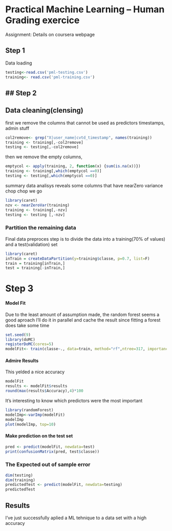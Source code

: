 Practical Machine Learning -- Human Grading exercice
===
Assignment: 
Details on coursera webpage

Step 1
---
Data loading
```r
testing<-read.csv('pml-testing.csv')
training<- read.csv('pml-training.csv')
```

## Step 2
--
Data cleaning(clensing)
---
first we remove the columns that cannot be used as predictors
timestamps, admin stuff
```r
col2remove<- grep("X|user_name|cvtd_timestamp", names(training))
training <- training[,-col2remove]
testing <- testing[,-col2remove]
```

then we remove the empty columns, 
```r
emptycol <- apply(training, 2, function(x) {sum(is.na(x))})
training <- training[,which(emptycol ==0)]
testing <- testing[,which(emptycol ==0)]
```

summary data analisys reveals some columns that have nearZero variance
chop chop we go
```r
library(caret)
nzv <- nearZeroVar(training)
training <- training[,-nzv]
testing <- testing [,-nzv]
```

### Partition the remaining data
Final data preproces step is to divide the data into a training(70% of values) and a test(validation) set
```r
library(caret)
inTrain = createDataPartition(y=training$classe, p=0.7, list=F)
train = training[inTrain,]
test = training[-inTrain,]
```

Step 3
===
#### Model Fit
Due to the least amount of assumption made, the random forest seems a good aproach
I'll do it in parallel and  cache the result since fitting a forest does take some time

```r
set.seed(9)
library(doMC)
registerDoMC(cores=5)
modelFit<- train(classe~., data=train, method="rf",ntree=317, importance =T)
```
#### Admire Results
This yelded a nice accuracy
```r
modelFit
results <- modelFit$results
round(max(results$Accuracy),4)*100


```

It's interesting to know which predictors were the most important
```r
library(randomForest)
modelImp<-varImp(modelFit)
modelImp
plot(modelImp, top=10)
```
#### Make prediction on the test set
```r
pred <- predict(modelFit, newdata=test)
print(confusionMatrix(pred, test$classe))
```
### The Expected out of sample error
```r
dim(testing)
dim(training)
predictedTest <- predict(modelFit, newdata=testing)
predictedTest
```
## Results
I've just successfully aplied a ML tehnique to a data set with a high accuracy

